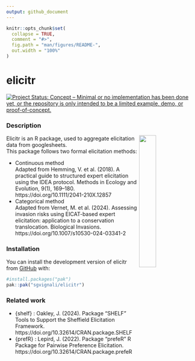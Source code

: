 ```yaml
---
output: github_document
---
```


<!-- README.md is generated from README.Rmd. Please edit the .rmd file and then use devtools::build_readme() to update the md file -->

```r
knitr::opts_chunk$set(
  collapse = TRUE,
  comment = "#>",
  fig.path = "man/figures/README-",
  out.width = "100%"
)
```
# elicitr

<!-- badges: start -->[![Project Status: Concept – Minimal or no implementation has been done yet, or the repository is only intended to be a limited example, demo, or proof-of-concept.](https://www.repostatus.org/badges/latest/concept.svg)](https://www.repostatus.org/#concept)<!-- badges: end -->

### Description 
<img src="man/figures/elicitr_logo_scaled.png" width="30%" align="right" alt = ""/></a>

Elicitr is an R package, used to aggregate elicitation data from googlesheets. \
This package follows two formal elicitation methods:

* Continuous method \
  Adapted from Hemming, V. et al. (2018). A practical guide to structured expert elicitation using the IDEA protocol. Methods in Ecology and Evolution, 9(1), 169–180. https://doi.org/10.1111/2041-210X.12857
* Categorical method \
  Adapted from Vernet, M. et al. (2024). Assessing invasion risks using EICAT-based expert elicitation: application to a conservation translocation. Biological Invasions. https://doi.org/10.1007/s10530-024-03341-2

### Installation

You can install the development version of elicitr from [GitHub](https://github.com/) with:

``` r 
#install.packages("pak")
pak::pak("sgvignali/elicitr")
```

### Related work

* {shelf} : Oakley, J. (2024). Package “SHELF” Tools to Support the Sheffield Elicitation Framework. \
https://doi.org/10.32614/CRAN.package.SHELF
* {prefR} : Lepird, J. (2022). Package “prefeR” R Package for Pairwise Preference Elicitation. \
https://doi.org/10.32614/CRAN.package.prefeR

